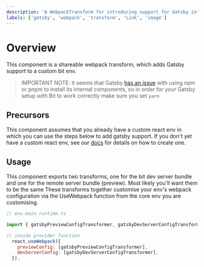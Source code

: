 ```yaml
---
description: 'A WebpackTransform for introducing support for Gatsby internal components with bit.'
labels: ['gatsby', 'webpack', 'transform', 'Link', 'image']
---
```


# Overview

This component is a shareable webpack transform, which adds Gatsby support to a custom bit env.

> IMPORTANT NOTE: it seems that Gatsby [has an issue](https://github.com/gatsbyjs/gatsby/issues/18048) with using npm or pnpm to install its internal components, so in order for your Gatsby
setup with Bit to work correctly make sure you set `yarn` 

## Precursors

This component assumes that you already have a custom react env in which you can use the steps below to add gatsby support. 
If you don't yet have a custom react env, see our [docs](https://harmony-docs.bit.dev/aspects/react#customize-environment) for details on how to create one.

## Usage

This component exports two transforms, one for the bit dev server bundle and one for the remote server bundle (preview). Most likely you'll want them to be the same These transforms together customise your env's webpack configuration
via the UseWebpack function from the core env you are customising.

```js
// env.main.runtime.ts

import { gatsbyPreviewConfigTransformer, gatsbyDevServerConfigTransformer } from '@bit-foundations/site-frameworks.gatsby.webpack-transforms';

// inside provider function
  react.useWebpack({
    previewConfig: [gatsbyPreviewConfigTransformer],
    devServerConfig: [gatsbyDevServerConfigTransformer],
  }),

```



